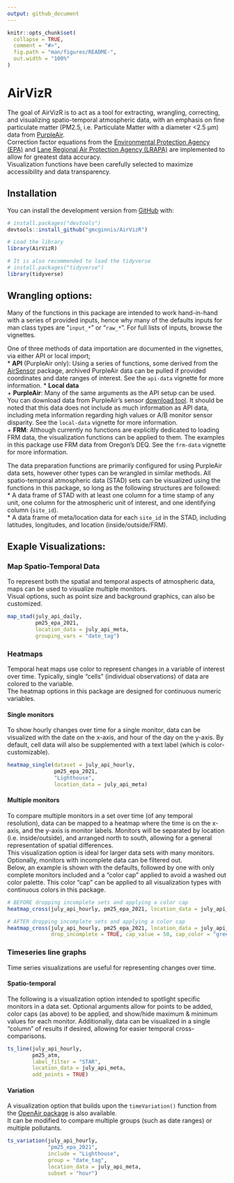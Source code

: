 ```yaml
---
output: github_document
---
```


<!-- README.md is generated from README.Rmd. Please edit that file -->

```r
knitr::opts_chunk$set(
  collapse = TRUE,
  comment = "#>",
  fig.path = "man/figures/README-",
  out.width = "100%"
)
```

# AirVizR

<!-- badges: start -->
<!-- badges: end -->

The goal of AirVizR is to act as a tool for extracting, wrangling, correcting, and visualizing spatio-temporal atmospheric data, with an emphasis on fine particulate matter (PM2.5, i.e. Particulate Matter with a diameter <2.5 µm) data from [PurpleAir](https://www.purpleair.com/).  
Correction factor equations from the [Environmental Protection Agency (EPA)](https://www.epa.gov/) and [Lane Regional Air Protection Agency (LRAPA)](https://www.lrapa.org/) are implemented to allow for greatest data accuracy.  
Visualization functions have been carefully selected to maximize accessibility and data transparency.  

## Installation

You can install the development version from [GitHub](https://github.com/) with:  

``` r
# install.packages("devtools")
devtools::install_github("gmcginnis/AirVizR")
```

```r
# Load the library
library(AirVizR)

# It is also recommended to load the tidyverse
# install.packages("tidyverse")
library(tidyverse)
```

## Wrangling options:

Many of the functions in this package are intended to work hand-in-hand with a series of provided inputs, hence why many of the defaults inputs for man class types are "`input_*`" or "`raw_*`". For full lists of inputs, browse the vignettes.  

One of three methods of data importation are documented in the vignettes, via either API or local import;  
* **API** (PurpleAir only): Using a series of functions, some derived from the [AirSensor](https://mazamascience.github.io/AirSensor/) package, archived PurpleAir data can be pulled if provided coordinates and date ranges of interest. See the `api-data` vignette for more information. 
* **Local data**  
  + **PurpleAir**: Many of the same arguments as the API setup can be used. You can download data from PurpleAir's sensor [download tool](https://www.purpleair.com/sensorlist). It should be noted that this data does not include as much information as API data, including meta information regarding high values or A/B monitor sensor disparity. See the `local-data` vignette for more information.  
  + **FRM**: Although currently no functions are explicitly dedicated to loading FRM data, the visualization functions can be applied to them. The examples in this package use FRM data from Oregon's DEQ. See the `frm-data` vignette for more information.  
  
The data preparation functions are primarily configured for using PurpleAir data sets, however other types can be wrangled in similar methods. All spatio-temporal atmospheric data (STAD) sets can be visualized using the functions in this package, so long as the following structures are followed:  
* A data frame of STAD with at least one column for a time stamp of any unit, one column for the atmospheric unit of interest, and one identifying column (`site_id`).  
* A data frame of meta/location data for each `site_id` in the STAD, including latitudes, longitudes, and location (inside/outside/FRM).

## Exaple Visualizations:


### Map Spatio-Temporal Data

To represent both the spatial and temporal aspects of atmospheric data, maps can be used to visualize multiple monitors.  
Visual options, such as point size and background graphics, can also be customized.

```r
map_stad(july_api_daily,
         pm25_epa_2021,
         location_data = july_api_meta,
         grouping_vars = "date_tag")
```


### Heatmaps

Temporal heat maps use color to represent changes in a variable of interest over time. Typically, single "cells" (individual observations) of data are colored to the variable.  
The heatmap options in this package are designed for continuous numeric variables.

#### Single monitors

To show hourly changes over time for a single monitor, data can be visualized with the date on the x-axis, and hour of the day on the y-axis. By default, cell data will also be supplemented with a text label (which is color-customizable).

```r
heatmap_single(dataset = july_api_hourly,
               pm25_epa_2021,
               "Lighthouse",
               location_data = july_api_meta)
```

#### Multiple monitors

To compare multiple monitors in a set over time (of any temporal resolution), data can be mapped to a heatmap where the time is on the x-axis, and the y-axis is monitor labels. Monitors will be separated by location (i.e. inside/outside), and arranged north to south, allowing for a general representation of spatial differences.  
This visualization option is ideal for larger data sets with many monitors. Optionally, monitors with incomplete data can be filtered out.  
Below, an example is shown with the defaults, followed by one with only complete monitors included and a "color cap" applied to avoid a washed out color palette. This color "cap" can be applied to all visualization types with continuous colors in this package.  

```r
# BEFORE dropping incomplete sets and applying a color cap
heatmap_cross(july_api_hourly, pm25_epa_2021, location_data = july_api_meta)

# AFTER dropping incomplete sets and applying a color cap
heatmap_cross(july_api_hourly, pm25_epa_2021, location_data = july_api_meta,
              drop_incomplete = TRUE, cap_value = 50, cap_color = "green")
```

### Timeseries line graphs

Time series visualizations are useful for representing changes over time.

#### Spatio-temporal

The following is a visualization option intended to spotlight specific monitors in a data set. Optional arguments allow for points to be added, color caps (as above) to be applied, and show/hide maximum & minimum values for each monitor. Additionally, data can be visualized in a single "column" of results if desired, allowing for easier temporal cross-comparisons.

```r
ts_line(july_api_hourly,
        pm25_atm,
        label_filter = "STAR",
        location_data = july_api_meta,
        add_points = TRUE)
```

#### Variation

A visualization option that builds upon the `timeVariation()` function from the [OpenAir package](https://bookdown.org/david_carslaw/openair/) is also available.  
It can be modified to compare multiple groups (such as date ranges) or multiple pollutants.

```r
ts_variation(july_api_hourly,
             "pm25_epa_2021",
             include = "Lighthouse",
             group = "date_tag",
             location_data = july_api_meta,
             subset = "hour")
```
